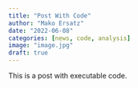 ```yaml
---
title: "Post With Code"
author: "Mako Ersatz"
date: "2022-06-08"
categories: [news, code, analysis]
image: "image.jpg"
draft: true
---
```


This is a post with executable code.
